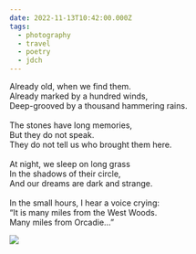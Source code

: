 ```yaml
---
date: 2022-11-13T10:42:00.000Z
tags:
  - photography
  - travel
  - poetry
  - jdch
---
```

Already old, when we find them.<br/>
Already marked by a hundred winds,<br/>
Deep-grooved by a thousand hammering rains.<br/><br/>
The stones have long memories,<br/>
But they do not speak.<br/>
They do not tell us who brought them here.<br/><br/>
At night, we sleep on long grass<br/>
In the shadows of their circle,<br/>
And our dreams are dark and strange.<br/><br/>
In the small hours, I hear a voice crying:<br/>
“It is many miles from the West Woods.<br/>
Many miles from Orcadie…”

![](../../assets/photos/20221113-IMG_3115.jpg)